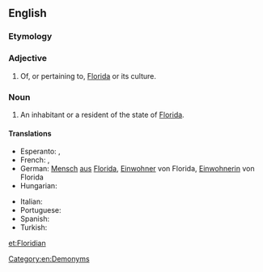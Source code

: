 ==English==

===Etymology===
{{suffix|Florida|ian}}

===Adjective===
{{en-adj|-}}

# Of, or pertaining to, [[Florida]] or its culture.

===Noun===
{{en-noun}}

# An inhabitant or a resident of the state of [[Florida]].

====Translations====
{{trans-top|an inhabitant or a resident of the state of Florida}}
* Esperanto: {{t-|eo|floridano|m}}, {{t-|eo|floridanino|f}}
* French: {{t+|fr|Floridien|m}}, {{t-|fr|Floridienne|f}}
* German: [[Mensch]] [[aus]] [[Florida]], [[Einwohner]] von Florida, [[Einwohnerin]] von Florida
* Hungarian: {{t-|hu|floridai}}
{{trans-mid}}
* Italian: {{t-|it|floridiano|m}}
* Portuguese: {{t-|pt|floridense}}
* Spanish: {{t+|es|floridense|m|f}}
* Turkish: {{t-|tr|Floridalı}}
{{trans-bottom}}

[[Category:en:Demonyms]]

[[et:Floridian]]